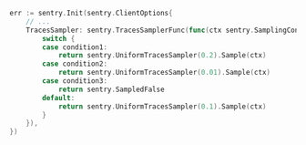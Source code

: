 ```go
err := sentry.Init(sentry.ClientOptions{
	// ...
	TracesSampler: sentry.TracesSamplerFunc(func(ctx sentry.SamplingContext) sentry.Sampled {
		switch {
		case condition1:
			return sentry.UniformTracesSampler(0.2).Sample(ctx)
		case condition2:
			return sentry.UniformTracesSampler(0.01).Sample(ctx)
		case condition3:
			return sentry.SampledFalse
		default:
			return sentry.UniformTracesSampler(0.1).Sample(ctx)
		}
	}),
})
```
